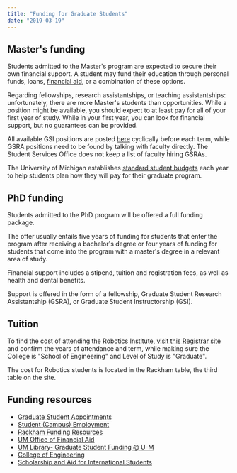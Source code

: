 ```yaml
---
title: "Funding for Graduate Students"
date: "2019-03-19"
---
```


## Master's funding

Students admitted to the Master's program are expected to secure their own financial support. A student may fund their education through personal funds, loans, [financial aid](http://finaid.umich.edu/), or a combination of these options.

Regarding fellowships, research assistantships, or teaching assistantships: unfortunately, there are more Master's students than opportunities. While a position might be available, you should expect to at least pay for all of your first year of study. While in your first year, you can look for financial support, but no guarantees can be provided.

All available GSI positions are posted [here](http://careers.umich.edu/search/advanced?career_interest=172&work_location=&position=&regular_temporary=&keyword=&all_words=&this_phrase=&words1=&words2=&words3=&posting_date=&job_id=&department=&title=) cyclically before each term, while GSRA positions need to be found by talking with faculty directly. The Student Services Office does not keep a list of faculty hiring GSRAs.

The University of Michigan establishes [standard student budgets](http://finaid.umich.edu/cost-of-attendance/) each year to help students plan how they will pay for their graduate program.

## PhD funding

Students admitted to the PhD program will be offered a full funding package.

The offer usually entails five years of funding for students that enter the program after receiving a bachelor's degree or four years of funding for students that come into the program with a master's degree in a relevant area of study.

Financial support includes a stipend, tuition and registration fees, as well as health and dental benefits.

Support is offered in the form of a fellowship, Graduate Student Research Assistantship (GSRA), or Graduate Student Instructorship (GSI).

## Tuition

To find the cost of attending the Robotics Institute, [visit this Registrar site](https://ro.umich.edu/tuition-residency/tuition-fees?academic_year=159&college_school=22&full_half_term=35&level_of_study=38) and confirm the years of attendance and term, while making sure the College is "School of Engineering" and Level of Study is "Graduate".

The cost for Robotics students is located in the Rackham table, the third table on the site.

## Funding resources

- [Graduate Student Appointments](http://umjobs.org/graduate_student/)
- [Student (Campus) Employment](https://studentemployment.umich.edu/)
- [Rackham Funding Resources](http://www.rackham.umich.edu/funding)
- [UM Office of Financial Aid](https://finaid.umich.edu/graduate-students/)
- [UM Library- Graduate Student Funding @ U-M](https://guides.lib.umich.edu/c.php?g=401592&p=3055555)
- [College of Engineering](https://scholarships.engin.umich.edu/masters-students/)
- [Scholarship and Aid for International Students](https://finaid.umich.edu/apply-aid/international-students) 